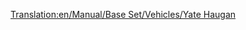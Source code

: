 [[Translation:en/Manual/Base Set/Vehicles/Yate Haugan]]
{{hu/Navbox Légi járművek}}
{{hu/Repülőgépek|Name=Yate Haugan
|Image=[[File:en/BAC-AërospatialConcorde.png|Yate Haugan]]
|Cost=153,808 (307.616)
|Speed=2,330 km/h (1,448 MPH)
|Annual=7,031 (14.062) 	
|Designed=1968
|Lifespan=25
|Capacity=100 utas és 20 csomag levél
|Description=Az első szuperszonikus repülő, csillagászati áron és magas fenntartási költséggel. Az egész térképet átszelő útvonalakon viszont hasznos lehet.
|Real-life=[http://hu.wikipedia.org/wiki/Concorde Concorde]
}}